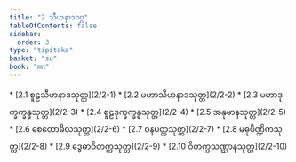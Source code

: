 ```yaml
---
title: "2 သီဟနာဒဝဂ္ဂ"
tableOfContents: false
sidebar:
  order: 3
type: "tipitaka"
basket: "su"
book: "mn"
---
```



<DynamicBreadcrumb />



<TableOfContents book="mn" section="2">
* [2.1 စူဠသီဟနာဒသုတ္တ](2/2-1)
* [2.2 မဟာသီဟနာဒသုတ္တ](2/2-2)
* [2.3 မဟာဒုက္ခက္ခန္ဓသုတ္တ](2/2-3)
* [2.4 စူဠဒုက္ခက္ခန္ဓသုတ္တ](2/2-4)
* [2.5 အနုမာနသုတ္တ](2/2-5)
* [2.6 စေတောခိလသုတ္တ](2/2-6)
* [2.7 ဝနပတ္ထသုတ္တ](2/2-7)
* [2.8 မဓုပိဏ္ဍိကသုတ္တ](2/2-8)
* [2.9 ဒွေဓာဝိတက္ကသုတ္တ](2/2-9)
* [2.10 ဝိတက္ကသဏ္ဌာနသုတ္တ](2/2-10)
</TableOfContents>